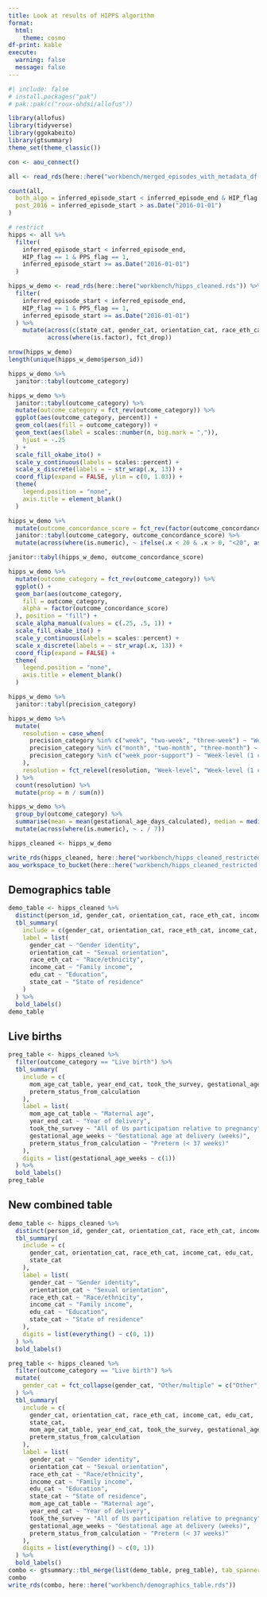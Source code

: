 ```yaml
---
title: Look at results of HIPPS algorithm
format:
  html:
    theme: cosmo
df-print: kable
execute: 
  warning: false
  message: false
---
```


```r
#| include: false
# install.packages("pak")
# pak::pak(c("roux-ohdsi/allofus"))
```

```r
library(allofus)
library(tidyverse)
library(ggokabeito)
library(gtsummary)
theme_set(theme_classic())
```

```r
con <- aou_connect()
```

```r
all <- read_rds(here::here("workbench/merged_episodes_with_metadata_df.rds"))

count(all,
  both_algo = inferred_episode_start < inferred_episode_end & HIP_flag == 1 & PPS_flag == 1,
  post_2016 = inferred_episode_start > as.Date("2016-01-01")
)

# restrict
hipps <- all %>%
  filter(
    inferred_episode_start < inferred_episode_end,
    HIP_flag == 1 & PPS_flag == 1,
    inferred_episode_start >= as.Date("2016-01-01")
  )
```

```r
hipps_w_demo <- read_rds(here::here("workbench/hipps_cleaned.rds")) %>%
  filter(
    inferred_episode_start < inferred_episode_end,
    HIP_flag == 1 & PPS_flag == 1,
    inferred_episode_start >= as.Date("2016-01-01")
  ) %>% 
    mutate(across(c(state_cat, gender_cat, orientation_cat, race_eth_cat, marital_status_cat), fct_infreq),
           across(where(is.factor), fct_drop))

```

```r
nrow(hipps_w_demo)
length(unique(hipps_w_demo$person_id))
```

```r
hipps_w_demo %>%
  janitor::tabyl(outcome_category)
```

```r
hipps_w_demo %>%
  janitor::tabyl(outcome_category) %>%
  mutate(outcome_category = fct_rev(outcome_category)) %>%
  ggplot(aes(outcome_category, percent)) +
  geom_col(aes(fill = outcome_category)) +
  geom_text(aes(label = scales::number(n, big.mark = ",")),
    hjust = -.25
  ) +
  scale_fill_okabe_ito() +
  scale_y_continuous(labels = scales::percent) +
  scale_x_discrete(labels = ~ str_wrap(.x, 13)) +
  coord_flip(expand = FALSE, ylim = c(0, 1.03)) +
  theme(
    legend.position = "none",
    axis.title = element_blank()
  )
```

```r
hipps_w_demo %>%
  mutate(outcome_concordance_score = fct_rev(factor(outcome_concordance_score))) %>%
  janitor::tabyl(outcome_category, outcome_concordance_score) %>%
  mutate(across(where(is.numeric), ~ ifelse(.x < 20 & .x > 0, "<20", as.character(.x))))
```

```r
janitor::tabyl(hipps_w_demo, outcome_concordance_score)
```

```r
hipps_w_demo %>%
  mutate(outcome_category = fct_rev(outcome_category)) %>%
  ggplot() +
  geom_bar(aes(outcome_category,
    fill = outcome_category,
    alpha = factor(outcome_concordance_score)
  ), position = "fill") +
  scale_alpha_manual(values = c(.25, .5, 1)) +
  scale_fill_okabe_ito() +
  scale_y_continuous(labels = scales::percent) +
  scale_x_discrete(labels = ~ str_wrap(.x, 13)) +
  coord_flip(expand = FALSE) +
  theme(
    legend.position = "none",
    axis.title = element_blank()
  )
```

```r
hipps_w_demo %>%
  janitor::tabyl(precision_category)
```

```r
hipps_w_demo %>%
  mutate(
    resolution = case_when(
      precision_category %in% c("week", "two-week", "three-week") ~ "Week-level",
      precision_category %in% c("month", "two-month", "three-month") ~ "Month-level",
      precision_category %in% c("week_poor-support") ~ "Week-level (1 concept)", precision_category %in% c("non-specific") ~ "Non-specific"
    ),
    resolution = fct_relevel(resolution, "Week-level", "Week-level (1 concept)", "Month-level", "Non-specific")
  ) %>%
  count(resolution) %>%
  mutate(prop = n / sum(n))
```

```r
hipps_w_demo %>%
  group_by(outcome_category) %>%
  summarise(mean = mean(gestational_age_days_calculated), median = median(gestational_age_days_calculated), min = min(gestational_age_days_calculated), max = max(gestational_age_days_calculated), q1 = quantile(gestational_age_days_calculated, .01), q99 = quantile(gestational_age_days_calculated, .99)) %>%
  mutate(across(where(is.numeric), ~ . / 7))
```

```r
hipps_cleaned <- hipps_w_demo
```

```r
write_rds(hipps_cleaned, here::here("workbench/hipps_cleaned_restricted.rds"))
aou_workspace_to_bucket(here::here("workbench/hipps_cleaned_restricted.rds"))
```

## Demographics table

```r
demo_table <- hipps_cleaned %>%
  distinct(person_id, gender_cat, orientation_cat, race_eth_cat, income_cat, edu_cat, marital_status_cat, state_cat) %>%
  tbl_summary(
    include = c(gender_cat, orientation_cat, race_eth_cat, income_cat, edu_cat, state_cat),
    label = list(
      gender_cat ~ "Gender identity",
      orientation_cat ~ "Sexual orientation",
      race_eth_cat ~ "Race/ethnicity",
      income_cat ~ "Family income",
      edu_cat ~ "Education",
      state_cat ~ "State of residence"
    )
  ) %>%
  bold_labels()
demo_table
```

## Live births

```r
preg_table <- hipps_cleaned %>%
  filter(outcome_category == "Live birth") %>%
  tbl_summary(
    include = c(
      mom_age_cat_table, year_end_cat, took_the_survey, gestational_age_weeks,
      preterm_status_from_calculation
    ),
    label = list(
      mom_age_cat_table ~ "Maternal age",
      year_end_cat ~ "Year of delivery",
      took_the_survey ~ "All of Us participation relative to pregnancy",
      gestational_age_weeks ~ "Gestational age at delivery (weeks)",
      preterm_status_from_calculation ~ "Preterm (< 37 weeks)"
    ),
    digits = list(gestational_age_weeks ~ c(1))
  ) %>%
  bold_labels()
preg_table
```

## New combined table

```r
demo_table <- hipps_cleaned %>%
  distinct(person_id, gender_cat, orientation_cat, race_eth_cat, income_cat, edu_cat, marital_status_cat, state_cat) %>%
  tbl_summary(
    include = c(
      gender_cat, orientation_cat, race_eth_cat, income_cat, edu_cat,
      state_cat
    ),
    label = list(
      gender_cat ~ "Gender identity",
      orientation_cat ~ "Sexual orientation",
      race_eth_cat ~ "Race/ethnicity",
      income_cat ~ "Family income",
      edu_cat ~ "Education",
      state_cat ~ "State of residence"
    ),
    digits = list(everything() ~ c(0, 1))
  ) %>%
  bold_labels()

preg_table <- hipps_cleaned %>%
  filter(outcome_category == "Live birth") %>%
  mutate(
    gender_cat = fct_collapse(gender_cat, "Other/multiple" = c("Other", "Man"))
  ) %>%
  tbl_summary(
    include = c(
      gender_cat, orientation_cat, race_eth_cat, income_cat, edu_cat,
      state_cat,
      mom_age_cat_table, year_end_cat, took_the_survey, gestational_age_weeks,
      preterm_status_from_calculation
    ),
    label = list(
      gender_cat ~ "Gender identity",
      orientation_cat ~ "Sexual orientation",
      race_eth_cat ~ "Race/ethnicity",
      income_cat ~ "Family income",
      edu_cat ~ "Education",
      state_cat ~ "State of residence",
      mom_age_cat_table ~ "Maternal age",
      year_end_cat ~ "Year of delivery",
      took_the_survey ~ "All of Us participation relative to pregnancy",
      gestational_age_weeks ~ "Gestational age at delivery (weeks)",
      preterm_status_from_calculation ~ "Preterm (< 37 weeks)"
    ),
    digits = list(everything() ~ c(0, 1))
  ) %>%
  bold_labels()
combo <- gtsummary::tbl_merge(list(demo_table, preg_table), tab_spanner = c("Individuals", "Live births"))
combo
write_rds(combo, here::here("workbench/demographics_table.rds"))
```
